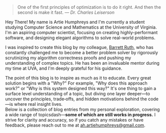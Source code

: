 
<Home>
<blockquote className="border-l-4 border-gray-300 pl-6 italic my-6 font-latex">
One of the first principles of optimization is to do it right.  
And then the second is make it fast.
<cite className="block text-sm mt-1 font-latex">
  — Dr. Charles Leiserson
</cite>
</blockquote>

Hey There! My name is Artie Humphreys and I'm currently a student studying Computer Science and Mathematics at the University of Virginia. I'm an aspiring computer scientist, focusing on creating highly-performant software, and designing elegant algorithms to solve real-world problems.

<div className="h-5" />

I was inspired to create this blog by my colleague, <a href="https://barrettruth.com/">
Barrett Ruth,</a> who has constantly challenged me to become a better problem solver by
rigorously scrutinizing my algorithm correctness proofs and pushing my
understanding of complex topics. He has been an invaluable mentor during my time
at UVA, and I'm deeply grateful for his guidance.

<div className="h-5" />
The point of this blog is to inspire as much as it to educate. Every great solution
begins with a "Why?" For example, "Why does this approach work?" or "Why is this
system designed this way?" It's one thing to gain a surface level understanding of
a topic, but diving one layer deeper—to uncover the principles, trade‑offs, and hidden
motivations behind the code—is where real insight lives.

<div className="h-5" />
Below is a collection of blog entries from my personal exploration, covering a wide
range of topicsdash&mdash;<b>some of which are still works in progress.</b> I strive for clarity and accuracy, so if you catch any mistakes or have feedback, please reach out to me at <a href="mailto:ah.artiehumphreys@gmail.com">ah.artiehumphreys@gmail.com</a>.
</Home>
